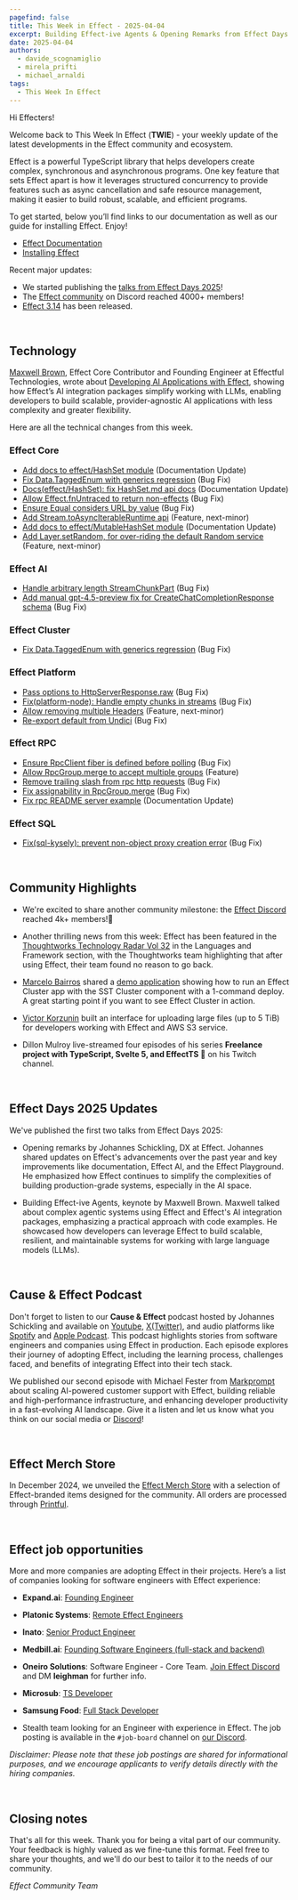 ```yaml
---
pagefind: false
title: This Week in Effect - 2025-04-04
excerpt: Building Effect-ive Agents & Opening Remarks from Effect Days 2025. Developing AI Applications with Effect by Maxwell Brown. Technical updates.
date: 2025-04-04
authors:
  - davide_scognamiglio
  - mirela_prifti
  - michael_arnaldi
tags:
  - This Week In Effect
---
```



Hi Effecters!

Welcome back to This Week In Effect (**TWIE**) - your weekly update of the latest developments in the Effect community and ecosystem.

Effect is a powerful TypeScript library that helps developers create complex, synchronous and asynchronous programs. One key feature that sets Effect apart is how it leverages structured concurrency to provide features such as async cancellation and safe resource management, making it easier to build robust, scalable, and efficient programs.

To get started, below you’ll find links to our documentation as well as our guide for installing Effect. Enjoy!

- [Effect Documentation](/docs/getting-started/introduction/)
- [Installing Effect](/docs/getting-started/installation/)

Recent major updates:

- We started publishing the [talks from Effect Days 2025](https://www.youtube.com/playlist?list=PLDf3uQLaK2B9bEBZbwMv04e_zSbRNPKH6)! 
- The [Effect community](https://discord.gg/effect-ts) on Discord reached 4000+ members!
- [Effect 3.14](https://effect.website/blog/releases/effect/314) has been released.

&nbsp;

## Technology
[Maxwell Brown](https://x.com/imax153), Effect Core Contributor and Founding Engineer at Effectful Technologies, wrote about [Developing AI Applications with Effect](https://effect.website/blog/effect-ai/), showing how Effect’s AI integration packages simplify working with LLMs, enabling developers to build scalable, provider-agnostic AI applications with less complexity and greater flexibility. 
<Tweet id="1907757221645009178" />

Here are all the technical changes from this week.

### Effect Core
- [Add docs to effect/HashSet module](https://github.com/Effect-TS/effect/pull/4664) (Documentation Update)
- [Fix Data.TaggedEnum with generics regression](https://github.com/Effect-TS/effect/pull/4670) (Bug Fix)
- [Docs(effect/HashSet): fix HashSet.md api docs](https://github.com/Effect-TS/effect/pull/4667) (Documentation Update)
- [Allow Effect.fnUntraced to return non-effects](https://github.com/Effect-TS/effect/pull/4676) (Bug Fix)
- [Ensure Equal considers URL by value](https://github.com/Effect-TS/effect/pull/4682) (Bug Fix)
- [Add Stream.toAsyncIterableRuntime api](https://github.com/Effect-TS/effect/pull/4680) (Feature, next-minor)
- [Add docs to effect/MutableHashSet module](https://github.com/Effect-TS/effect/pull/4674) (Documentation Update)
- [Add Layer.setRandom, for over-riding the default Random service](https://github.com/Effect-TS/effect/pull/4694) (Feature, next-minor)


### Effect AI
- [Handle arbitrary length StreamChunkPart](https://github.com/Effect-TS/effect/pull/4630) (Bug Fix)
- [Add manual gpt-4.5-preview fix for CreateChatCompletionResponse schema](https://github.com/Effect-TS/effect/pull/4638) (Bug Fix)


### Effect Cluster
- [Fix Data.TaggedEnum with generics regression](https://github.com/Effect-TS/effect/pull/4670) (Bug Fix)


### Effect Platform
- [Pass options to HttpServerResponse.raw](https://github.com/Effect-TS/effect/pull/4642) (Bug Fix)
- [Fix(platform-node): Handle empty chunks in streams](https://github.com/Effect-TS/effect/pull/4653) (Bug Fix)
- [Allow removing multiple Headers](https://github.com/Effect-TS/effect/pull/4627) (Feature, next-minor)
- [Re-export default from Undici](https://github.com/Effect-TS/effect/pull/4688) (Bug Fix)

### Effect RPC
- [Ensure RpcClient fiber is defined before polling](https://github.com/Effect-TS/effect/pull/4671) (Bug Fix)
- [Allow RpcGroup.merge to accept multiple groups](https://github.com/Effect-TS/effect/pull/4677) (Feature)
- [Remove trailing slash from rpc http requests](https://github.com/Effect-TS/effect/pull/4678) (Bug Fix)
- [Fix assignability in RpcGroup.merge](https://github.com/Effect-TS/effect/pull/4690) (Bug Fix)
- [Fix rpc README server example](https://github.com/Effect-TS/effect/pull/4693) (Documentation Update)

### Effect SQL
- [Fix(sql-kysely): prevent non-object proxy creation error](https://github.com/Effect-TS/effect/pull/4661) (Bug Fix)

&nbsp;

## Community Highlights
- We're excited to share another community milestone: the [Effect Discord](https://discord.gg/effect-ts) reached 4k+ members!🚀

- Another thrilling news from this week: Effect has been featured in the [Thoughtworks Technology Radar Vol 32](https://www.thoughtworks.com/radar/languages-and-frameworks/effect) in the Languages and Framework section, with the Thoughtworks team highlighting that after using Effect, their team found no reason to go back.

- [Marcelo Bairros](https://x.com/marcelohbairros) shared a [demo application](https://github.com/sellooh/effect-cluster-via-sst) showing how to run an Effect Cluster app with the SST Cluster component with a 1-command deploy. A great starting point if you want to see Effect Cluster in action.
<Tweet id="1907073765655056868" />

- [Victor Korzunin](https://x.com/F1oydRose) built an interface for uploading large files (up to 5 TiB) for developers working with Effect and AWS S3 service.
<Tweet id="1905786474152505350" />

- Dillon Mulroy live-streamed four episodes of his series **Freelance project with TypeScript, Svelte 5, and EffectTS 🚀** on his Twitch channel.

  <TwitchPlayerNonInteractive video="2420196188" />

&nbsp;

## Effect Days 2025 Updates

We've published the first two talks from Effect Days 2025:

- Opening remarks by Johannes Schickling, DX at Effect. Johannes shared updates on Effect's advancements over the past year and key improvements like documentation, Effect AI, and the Effect Playground. He emphasized how Effect continues to simplify the complexities of building production-grade systems, especially in the AI space.
  <YouTube
    id="https://www.youtube.com/embed/6ZMap42Hj9U?si=C_3YLftEOAqcp07n"
    title="Opening Remarks | Johannes Schickling (Effect Days 2025)"
  />

- Building Effect-ive Agents, keynote by Maxwell Brown. Maxwell talked about complex agentic systems using Effect and Effect's AI integration packages, emphasizing a practical approach with code examples. He showcased how developers can leverage Effect to build scalable, resilient, and maintainable systems for working with large language models (LLMs).
  <YouTube
    id="https://www.youtube.com/embed/pQA0fakReas?si=Obh6AqUJ9p7vf60h"
    title="Building Effect-ive Agents | Maxwell Brown (Effect Days 2025)"
  />

&nbsp;

## Cause & Effect Podcast

Don't forget to listen to our **Cause & Effect** podcast hosted by Johannes Schickling and available on [Youtube](https://www.youtube.com/@effect-ts), [X(Twitter)](https://x.com/EffectTS_/status/1861446144137531585), and audio platforms like [Spotify](https://open.spotify.com/episode/7Bkn7A8EXnoqWWmI0czAdz) and [Apple Podcast](https://podcasts.apple.com/us/podcast/cause-effect/id1781879869). This podcast highlights stories from software engineers and companies using Effect in production. Each episode explores their journey of adopting Effect, including the learning process, challenges faced, and benefits of integrating Effect into their tech stack.

We published our second episode with Michael Fester from [Markprompt](https://markprompt.com/) about scaling AI-powered customer support with Effect, building reliable and high-performance infrastructure, and enhancing developer productivity in a fast-evolving AI landscape. Give it a listen and let us know what you think on our social media or [Discord](https://discord.gg/effect-ts)!

<YouTube
  id="https://www.youtube.com/embed/8lz9-0y58Jc?si=YsdegK9T-axfe_Vm"
  title="Scaling AI for Customer Support at Markprompt with Effect | Cause & Effect #2"
/>

&nbsp;

## Effect Merch Store

In December 2024, we unveiled the [Effect Merch Store](https://effect.website/merch) with a selection of Effect-branded items designed for the community. All orders are processed through [Printful](https://www.printful.com/).

<Tweet id="1868605126862385238" />

&nbsp;

## Effect job opportunities

More and more companies are adopting Effect in their projects. Here’s a list of companies looking for software engineers with Effect experience:

- **Expand.ai**: [Founding Engineer](https://www.expand.ai/careers/founding-engineer)

- **Platonic Systems**: [Remote Effect Engineers](https://twitter.com/platonicsystems/status/1861470819861311945)

- **Inato**: [Senior Product Engineer](https://jobs.lever.co/inato/2bbbe759-d4ce-4cc4-8267-8bc998189469)

- **Medbill.ai**: [Founding Software Engineers (full-stack and backend)](https://www.linkedin.com/posts/codingtom_medbill-ai-activity-7260092522708762624-N7TH)

- **Oneiro Solutions**: Software Engineer - Core Team. [Join Effect Discord](https://discord.com/channels/795981131316985866/796153351372275743) and DM **leighman** for further info.

- **Microsub**: [TS Developer](https://x.com/0xdownshift/status/1880013835878154510)

- **Samsung Food**: [Full Stack Developer](https://whisk.bamboohr.com/careers/110)

- Stealth team looking for an Engineer with experience in Effect. The job posting is available in the `#job-board` channel on [our Discord](https://discord.com/channels/795981131316985866/796153351372275743/1333146824852115518).

_Disclaimer: Please note that these job postings are shared for informational purposes, and we encourage applicants to verify details directly with the hiring companies._

&nbsp;

## Closing notes

That's all for this week. Thank you for being a vital part of our community. Your feedback is highly valued as we fine-tune this format. Feel free to share your thoughts, and we'll do our best to tailor it to the needs of our community.

_Effect Community Team_
